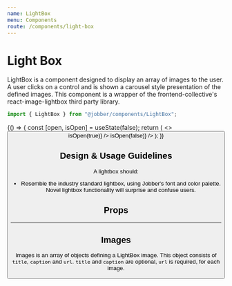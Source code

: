 ```yaml
---
name: LightBox
menu: Components
route: /components/light-box
---
```



# Light Box

<ComponentStatus stage="pre" responsive="no" accessible="no" />

LightBox is a component designed to display an array of images to the user. A
user clicks on a control and is shown a carousel style presentation of the
defined images. This component is a wrapper of the frontend-collective's
react-image-lightbox third party library.

```ts
import { LightBox } from "@jobber/components/LightBox";
```

<Playground>
  {() => {
    const [open, isOpen] = useState(false);
    return (
      <>
        <Button label="😈 Click me!" onClick={() => isOpen(true)} />
        <LightBox
          open={open}
          images={[
            {
              title: "😃",
              url: "https://i.imgur.com/6Jcfgnp.jpg",
              caption: "Happy face"
            },
            {
              title: "😮",
              url: "https://i.imgur.com/OsLxYkT.jpg",
              caption: "Suprised face"
            },
            {
              url: "https://i.imgur.com/uigfzs5.jpg"
            }
          ]}
          onRequestClose={() => isOpen(false)}
        />
      </>
    );
  }}
</Playground>

## Design & Usage Guidelines

A lightbox should:

- Resemble the industry standard lightbox, using Jobber's font and color
  palette. Novel lightbox functionality will surprise and confuse users.

## Props

<Props of={LightBox} />

---

## Images

Images is an array of objects defining a LightBox image. This object consists of
`title`, `caption` and `url`. `title` and `caption` are optional, `url` is
required, for each image.
